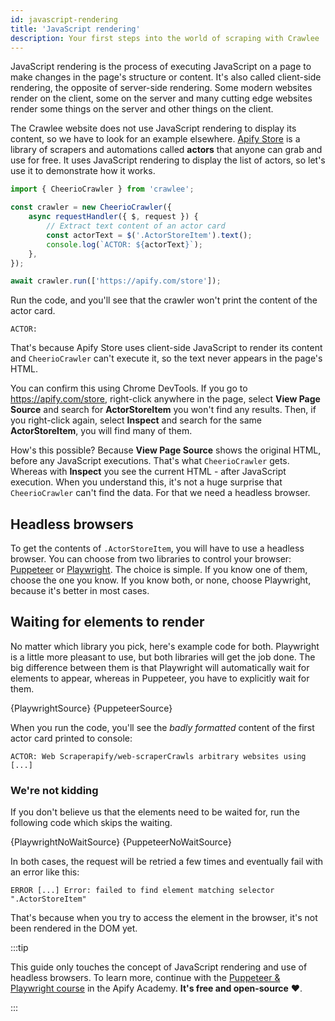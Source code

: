 ```yaml
---
id: javascript-rendering
title: 'JavaScript rendering'
description: Your first steps into the world of scraping with Crawlee
---
```




JavaScript rendering is the process of executing JavaScript on a page to make changes in the page's structure or content. It's also called client-side rendering, the opposite of server-side rendering. Some modern websites render on the client, some on the server and many cutting edge websites render some things on the server and other things on the client.

The Crawlee website does not use JavaScript rendering to display its content, so we have to look for an example elsewhere. [Apify Store](https://apify.com/store) is a library of scrapers and automations called **actors** that anyone can grab and use for free. It uses JavaScript rendering to display the list of actors, so let's use it to demonstrate how it works.

```ts title="src/main.mjs"
import { CheerioCrawler } from 'crawlee';

const crawler = new CheerioCrawler({
    async requestHandler({ $, request }) {
        // Extract text content of an actor card
        const actorText = $('.ActorStoreItem').text();
        console.log(`ACTOR: ${actorText}`);
    },
});

await crawler.run(['https://apify.com/store']);
```

Run the code, and you'll see that the crawler won't print the content of the actor card.

```log
ACTOR:
```

That's because Apify Store uses client-side JavaScript to render its content and `CheerioCrawler` can't execute it, so the text never appears in the page's HTML.

You can confirm this using Chrome DevTools. If you go to https://apify.com/store, right-click anywhere in the page, select **View Page Source** and search for **ActorStoreItem** you won't find any results. Then, if you right-click again, select **Inspect** and search for the same **ActorStoreItem**, you will find many of them.

How's this possible? Because **View Page Source** shows the original HTML, before any JavaScript executions. That's what `CheerioCrawler` gets. Whereas with **Inspect** you see the current HTML - after JavaScript execution. When you understand this, it's not a huge surprise that `CheerioCrawler` can't find the data. For that we need a headless browser.

## Headless browsers

To get the contents of `.ActorStoreItem`, you will have to use a headless browser. You can choose from two libraries to control your browser: [Puppeteer](https://github.com/puppeteer/puppeteer) or [Playwright](https://github.com/microsoft/playwright). The choice is simple. If you know one of them, choose the one you know. If you know both, or none, choose Playwright, because it's better in most cases.

## Waiting for elements to render

No matter which library you pick, here's example code for both. Playwright is a little more pleasant to use, but both libraries will get the job done. The big difference between them is that Playwright will automatically wait for elements to appear, whereas in Puppeteer, you have to explicitly wait for them.

<Tabs groupId="javascript-rendering">
    <TabItem value="playwright" label="PlaywrightCrawler">
        <CodeBlock language="js" title="src/main.mjs">
            {PlaywrightSource}
        </CodeBlock>
    </TabItem>
    <TabItem value="puppeteer" label="PuppeteerCrawler">
        <CodeBlock language="js" title="src/main.mjs">
            {PuppeteerSource}
        </CodeBlock>
    </TabItem>
</Tabs>

When you run the code, you'll see the _badly formatted_ content of the first actor card printed to console:

```log
ACTOR: Web Scraperapify/web-scraperCrawls arbitrary websites using [...]
```

### We're not kidding

If you don't believe us that the elements need to be waited for, run the following code which skips the waiting.

<Tabs groupId="javascript-rendering">
    <TabItem value="playwright" label="PlaywrightCrawler">
        <CodeBlock language="js" title="src/main.mjs">
            {PlaywrightNoWaitSource}
        </CodeBlock>
    </TabItem>
    <TabItem value="puppeteer" label="PuppeteerCrawler">
        <CodeBlock language="js" title="src/main.mjs">
            {PuppeteerNoWaitSource}
        </CodeBlock>
    </TabItem>
</Tabs>

In both cases, the request will be retried a few times and eventually fail with an error like this:

```log
ERROR [...] Error: failed to find element matching selector ".ActorStoreItem"
```

That's because when you try to access the element in the browser, it's not been rendered in the DOM yet.

:::tip

This guide only touches the concept of JavaScript rendering and use of headless browsers. To learn more, continue with the [Puppeteer & Playwright course](https://developers.apify.com/academy/puppeteer-playwright) in the Apify Academy. **It's free and open-source** ❤️.

:::
